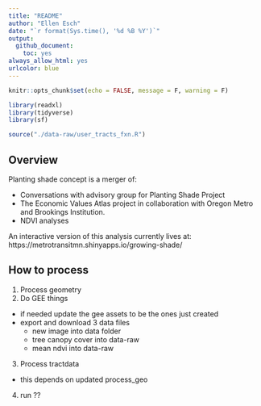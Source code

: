 ```yaml
---
title: "README"
author: "Ellen Esch"
date: "`r format(Sys.time(), '%d %B %Y')`"
output:
  github_document:
    toc: yes
always_allow_html: yes
urlcolor: blue
---
```


```r
knitr::opts_chunk$set(echo = FALSE, message = F, warning = F)

library(readxl)
library(tidyverse)
library(sf)

source("./data-raw/user_tracts_fxn.R")
```

## Overview

Planting shade concept is a merger of:

- Conversations with advisory group for Planting Shade Project
- The Economic Values Atlas project in collaboration with Oregon Metro and Brookings Institution. 
- NDVI analyses

An interactive version of this analysis currently lives at:  https://metrotransitmn.shinyapps.io/growing-shade/

## How to process

1) Process geometry
2) Do GEE things
  - if needed update the gee assets to be the ones just created
  - export and download 3 data files
    - new image into data folder
    - tree canopy cover into data-raw
    - mean ndvi into data-raw
3) Process tractdata
  - this depends on updated process_geo
4) run ??

